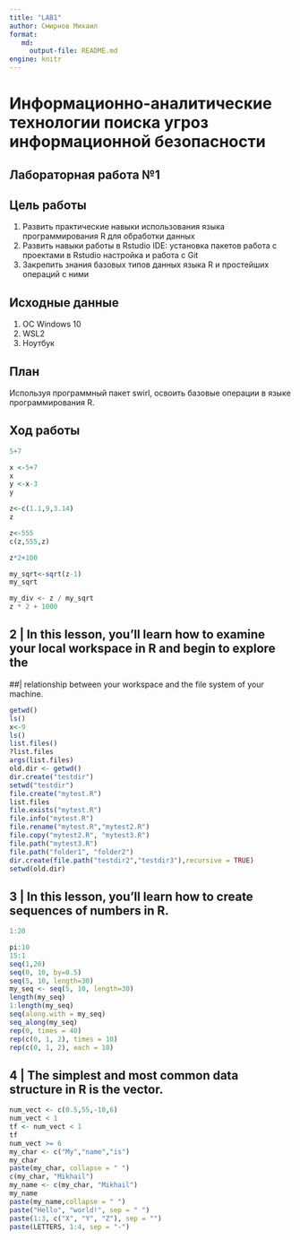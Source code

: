 ```yaml
---
title: "LAB1"
author: Смирнов Михаил
format:
   md:
     output-file: README.md
engine: knitr
---
```

# Информационно-аналитические технологии поиска угроз информационной безопасности 

## Лабораторная работа №1

## Цель работы

1. Развить практические навыки использования языка программирования R для
обработки данных
2. Развить навыки работы в Rstudio IDE:
установка пакетов
работа с проектами в Rstudio
настройка и работа с Git
3. Закрепить знания базовых типов данных языка R и простейших операций с ними

## Исходные данные

1.  ОС Windows 10
2.  WSL2 
3.  Ноутбук 

## План

Используя программный пакет swirl, освоить базовые
операции в языке программирования R.

## Ход работы

```r
5+7
```
```r
x <-5+7
x
y <-x-3
y
```
```r
z<-c(1.1,9,3.14)
z
```
```r
z<-555
c(z,555,z)
```
```r
z*2+100
```
```r
my_sqrt<-sqrt(z-1)
my_sqrt
```
```r
my_div <- z / my_sqrt
z * 2 + 1000
```
## 2 | In this lesson, you'll learn how to examine your local workspace in R and begin to explore the
##| relationship between your workspace and the file system of your machine.

```r
getwd()
ls()
x<-9
ls()
list.files()
?list.files
args(list.files)
old.dir <- getwd()
dir.create("testdir")
setwd("testdir")
file.create("mytest.R")
list.files
file.exists("mytest.R")
file.info("mytest.R")
file.rename("mytest.R","mytest2.R")
file.copy("mytest2.R", "mytest3.R")
file.path("mytest3.R")
file.path("folder1", "folder2")
dir.create(file.path("testdir2","testdir3"),recursive = TRUE)
setwd(old.dir)

```

##  3 | In this lesson, you'll learn how to create sequences of numbers in R.

```r
1:20

```
```r
pi:10
15:1
seq(1,20)
seq(0, 10, by=0.5)
seq(5, 10, length=30)
my_seq <- seq(5, 10, length=30)
length(my_seq)
1:length(my_seq)
seq(along.with = my_seq)
seq_along(my_seq)
rep(0, times = 40)
rep(c(0, 1, 2), times = 10)
rep(c(0, 1, 2), each = 10)
```

## 4 | The simplest and most common data structure in R is the vector.

```r
num_vect <- c(0.5,55,-10,6)
num_vect < 1
tf <- num_vect < 1
tf
num_vect >= 6
my_char <- c("My","name","is")
my_char
paste(my_char, collapse = " ")
c(my_char, "Mikhail")
my_name <- c(my_char, "Mikhail")
my_name
paste(my_name,collapse = " ")
paste("Hello", "world!", sep = " ")
paste(1:3, c("X", "Y", "Z"), sep = "")
paste(LETTERS, 1:4, sep = "-")

```

